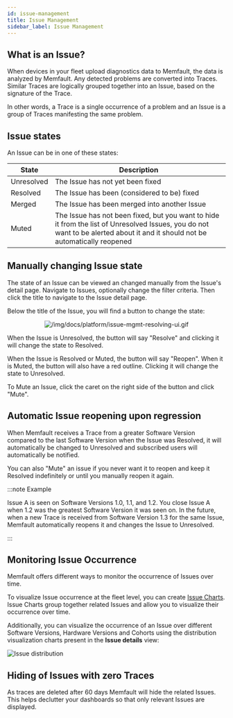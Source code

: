 ```yaml
---
id: issue-management
title: Issue Management
sidebar_label: Issue Management
---
```


## What is an Issue?

When devices in your fleet upload diagnostics data to Memfault, the data is
analyzed by Memfault. Any detected problems are converted into Traces. Similar
Traces are logically grouped together into an Issue, based on the signature of
the Trace.

In other words, a Trace is a single occurrence of a problem and an Issue is a
group of Traces manifesting the same problem.

## Issue states

An Issue can be in one of these states:

| State      | Description                                                                                                                                                                  |
| ---------- | ---------------------------------------------------------------------------------------------------------------------------------------------------------------------------- |
| Unresolved | The Issue has not yet been fixed                                                                                                                                             |
| Resolved   | The Issue has been (considered to be) fixed                                                                                                                                  |
| Merged     | The Issue has been merged into another Issue                                                                                                                                 |
| Muted      | The Issue has not been fixed, but you want to hide it from the list of Unresolved Issues, you do not want to be alerted about it and it should not be automatically reopened |

## Manually changing Issue state

The state of an Issue can be viewed an changed manually from the Issue's detail
page. Navigate to Issues, optionally change the filter criteria. Then click the
title to navigate to the Issue detail page.

Below the title of the Issue, you will find a button to change the state:

<p align="center">
  <img
    src="/img/docs/platform/issue-mgmt-resolving-ui.gif"
    alt="/img/docs/platform/issue-mgmt-resolving-ui.gif"
  />
</p>

When the Issue is Unresolved, the button will say "Resolve" and clicking it will
change the state to Resolved.

When the Issue is Resolved or Muted, the button will say "Reopen". When it is
Muted, the button will also have a red outline. Clicking it will change the
state to Unresolved.

To Mute an Issue, click the caret on the right side of the button and click
"Mute".

## Automatic Issue reopening upon regression

When Memfault receives a Trace from a greater Software Version compared to the
last Software Version when the Issue was Resolved, it will automatically be
changed to Unresolved and subscribed users will automatically be notified.

You can also "Mute" an issue if you never want it to reopen and keep it Resolved
indefinitely or until you manually reopen it again.

:::note Example

Issue A is seen on Software Versions 1.0, 1.1, and 1.2. You close Issue A when
1.2 was the greatest Software Version it was seen on. In the future, when a new
Trace is received from Software Version 1.3 for the same Issue, Memfault
automatically reopens it and changes the Issue to Unresolved.

:::

## Monitoring Issue Occurrence

Memfault offers different ways to monitor the occurrence of Issues over time.

To visualize Issue occurrence at the fleet level, you can create
[Issue Charts](/docs/platform/charts#issue-charts). Issue Charts group together
related Issues and allow you to visualize their occurrence over time.

Additionally, you can visualize the occurrence of an Issue over different
Software Versions, Hardware Versions and Cohorts using the distribution
visualization charts present in the **Issue details** view:

![Issue distribution](/img/docs/platform/issue-distribution-min.png)

## Hiding of Issues with zero Traces

As traces are deleted after 60 days Memfault will hide the related
Issues. This helps declutter your dashboards so that only relevant Issues
are displayed.
